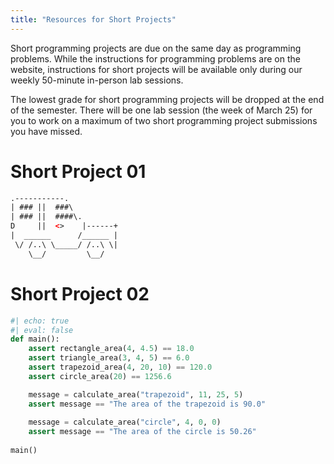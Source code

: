 ```yaml
---
title: "Resources for Short Projects"
---
```


Short programming projects are due on the same day as programming problems. While the instructions for programming problems are on the website, instructions for short projects will be available only during our weekly 50-minute in-person lab sessions. 

The lowest grade for short programming projects will be dropped at the end of the semester. There will be one lab session (the week of March 25) for you to work on a maximum of two short programming project submissions you have missed.

# Short Project 01

```html
.-----------.
| ### ||  ###\
| ### ||  ####\.
D     ||  <>    |------+
|  ______      /______ |
 \/ /..\ \_____/ /..\ \|
    \__/         \__/
```

# Short Project 02

```python
#| echo: true
#| eval: false
def main():
    assert rectangle_area(4, 4.5) == 18.0
    assert triangle_area(3, 4, 5) == 6.0
    assert trapezoid_area(4, 20, 10) == 120.0
    assert circle_area(20) == 1256.6

    message = calculate_area("trapezoid", 11, 25, 5)
    assert message == "The area of the trapezoid is 90.0"
    
    message = calculate_area("circle", 4, 0, 0)
    assert message == "The area of the circle is 50.26"
  
main()
```

